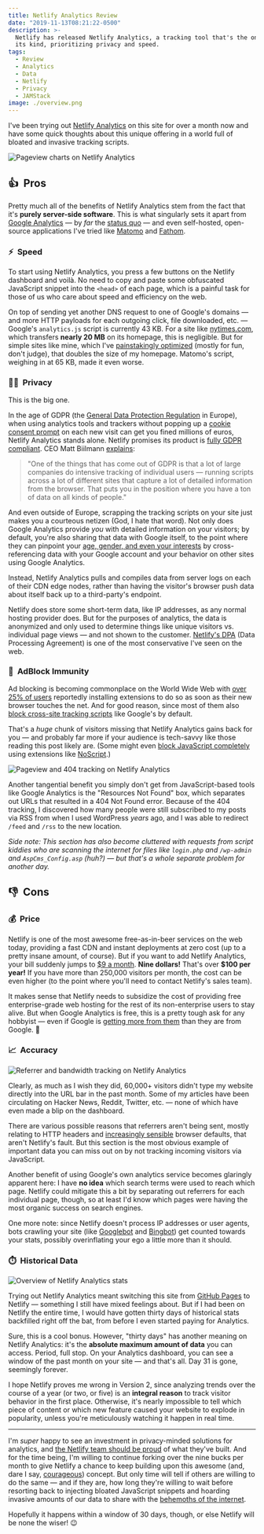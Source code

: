 ```yaml
---
title: Netlify Analytics Review
date: "2019-11-13T08:21:22-0500"
description: >-
  Netlify has released Netlify Analytics, a tracking tool that's the only one of
  its kind, prioritizing privacy and speed.
tags:
  - Review
  - Analytics
  - Data
  - Netlify
  - Privacy
  - JAMStack
image: ./overview.png
---
```


I've been trying out [Netlify Analytics](https://www.netlify.com/products/analytics/) on this site for over a month now and have some quick thoughts about this unique offering in a world full of bloated and invasive tracking scripts.

![Pageview charts on Netlify Analytics](./pageviews-2.png)

## 👍&nbsp; Pros

Pretty much all of the benefits of Netlify Analytics stem from the fact that it's **purely server-side software**. This is what singularly sets it apart from [Google Analytics](https://analytics.google.com/analytics/web/) — by _far_ the [status quo](https://trends.builtwith.com/analytics/Google-Analytics) — and even self-hosted, open-source applications I've tried like [Matomo](https://github.com/matomo-org/matomo) and [Fathom](https://github.com/usefathom/fathom).

### ⚡&nbsp; Speed

To start using Netlify Analytics, you press a few buttons on the Netlify dashboard and voilà. No need to copy and paste some obfuscated JavaScript snippet into the `<head>` of each page, which is a painful task for those of us who care about speed and efficiency on the web.

On top of sending yet another DNS request to one of Google's domains — and more HTTP payloads for each outgoing click, file downloaded, etc. — Google's `analytics.js` script is currently 43 KB. For a site like [nytimes.com](https://www.nytimes.com/), which transfers **nearly 20 MB** on its homepage, this is negligible. But for simple sites like mine, which I've [painstakingly optimized](https://gtmetrix.com/reports/jarv.is/uOzCBKlv) (mostly for fun, don't judge), that doubles the size of my homepage. Matomo's script, weighing in at 65 KB, made it even worse.

### 🕵️‍♂️&nbsp; Privacy

This is the big one.

In the age of GDPR (the [General Data Protection Regulation](https://en.wikipedia.org/wiki/General_Data_Protection_Regulation) in Europe), when using analytics tools and trackers without popping up a [cookie consent prompt](https://www.freeprivacypolicy.com/blog/cookie-consent-examples/) on each new visit can get you fined millions of euros, Netlify Analytics stands alone. Netlify promises its product is [fully GDPR compliant](https://docs.netlify.com/monitor-sites/analytics/). CEO Matt Biilmann [explains](https://thenewstack.io/the-netlify-web-platform-adds-server-side-analytics-aimed-at-privacy/):

> "One of the things that has come out of GDPR is that a lot of large companies do intensive tracking of individual users — running scripts across a lot of different sites that capture a lot of detailed information from the browser. That puts you in the position where you have a ton of data on all kinds of people."

And even outside of Europe, scrapping the tracking scripts on your site just makes you a courteous netizen (God, I hate that word). Not only does Google Analytics provide _you_ with detailed information on your visitors; by default, you're also sharing that data with Google itself, to the point where they can pinpoint your [age, gender, and even your interests](https://support.google.com/analytics/answer/2799357?hl=en) by cross-referencing data with your Google account and your behavior on other sites using Google Analytics.

Instead, Netlify Analytics pulls and compiles data from server logs on each of their CDN edge nodes, rather than having the visitor's browser push data about itself back up to a third-party's endpoint.

Netlify does store some short-term data, like IP addresses, as any normal hosting provider does. But for the purposes of analytics, the data is anonymized and only used to determine things like unique visitors vs. individual page views — and not shown to the customer. [Netlify's DPA](https://www.netlify.com/gdpr/) (Data Processing Agreement) is one of the most conservative I've seen on the web.

### 🛑&nbsp; AdBlock Immunity

Ad blocking is becoming commonplace on the World Wide Web with [over 25% of users](https://www.statista.com/statistics/804008/ad-blocking-reach-usage-us/) reportedly installing extensions to do so as soon as their new browser touches the net. And for good reason, since most of them also [block cross-site tracking scripts](https://moz.com/blog/analytics-black-holes) like Google's by default.

That's a _huge_ chunk of visitors missing that Netlify Analytics gains back for you — and probably far more if your audience is tech-savvy like those reading this post likely are. (Some might even [block JavaScript completely](https://www.gnu.org/philosophy/javascript-trap.en.html) using extensions like [NoScript](https://addons.mozilla.org/en-US/firefox/addon/noscript/).)

![Pageview and 404 tracking on Netlify Analytics](./pages.png)

Another tangential benefit you simply don't get from JavaScript-based tools like Google Analytics is the "Resources Not Found" box, which separates out URLs that resulted in a 404 Not Found error. Because of the 404 tracking, I discovered how many people were still subscribed to my posts via RSS from when I used WordPress _years_ ago, and I was able to redirect `/feed` and `/rss` to the new location.

_Side note: This section has also become cluttered with requests from script kiddies who are scanning the internet for files like `login.php` and `/wp-admin` and `AspCms_Config.asp` (huh?) — but that's a whole separate problem for another day._

## 👎&nbsp; Cons

### 💰&nbsp; Price

Netlify is one of the most awesome free-as-in-beer services on the web today, providing a fast CDN and instant deployments at zero cost (up to a pretty insane amount, of course). But if you want to add Netlify Analytics, your bill suddenly jumps to [\$9 a month](https://www.netlify.com/pricing/#analytics). **Nine dollars!** That's over **\$100 per year!** If you have more than 250,000 visitors per month, the cost can be even higher (to the point where you'll need to contact Netlify's sales team).

It makes sense that Netlify needs to subsidize the cost of providing free enterprise-grade web hosting for the rest of its non-enterprise users to stay alive. But when Google Analytics is free, this is a pretty tough ask for any hobbyist — even if Google is [getting more from them](https://support.google.com/analytics/answer/1011397?hl=en) than they are from Google. 😬

### 📈&nbsp; Accuracy

![Referrer and bandwidth tracking on Netlify Analytics](./sources-bandwidth.png)

Clearly, as much as I wish they did, 60,000+ visitors didn't type my website directly into the URL bar in the past month. Some of my articles have been circulating on Hacker News, Reddit, Twitter, etc. — none of which have even made a blip on the dashboard.

There are various possible reasons that referrers aren't being sent, mostly relating to HTTP headers and [increasingly sensible](https://blog.mozilla.org/blog/2019/06/04/firefox-now-available-with-enhanced-tracking-protection-by-default/) browser defaults, that aren't Netlify's fault. But this section is the most obvious example of important data you can miss out on by not tracking incoming visitors via JavaScript.

Another benefit of using Google's own analytics service becomes glaringly apparent here: I have **no idea** which search terms were used to reach which page. Netlify could mitigate this a bit by separating out referrers for each individual page, though, so at least I'd know which pages were having the most organic success on search engines.

One more note: since Netlify doesn't process IP addresses or user agents, bots crawling your site (like [Googlebot](https://support.google.com/webmasters/answer/182072?hl=en) and [Bingbot](https://www.bing.com/webmaster/help/which-crawlers-does-bing-use-8c184ec0)) get counted towards your stats, possibly overinflating your ego a little more than it should.

### ⏱️&nbsp; Historical Data

![Overview of Netlify Analytics stats](./overview.png)

Trying out Netlify Analytics meant switching this site from [GitHub Pages](https://pages.github.com/) to Netlify — something I still have mixed feelings about. But if I had been on Netlify the entire time, I would have gotten thirty days of historical stats backfilled right off the bat, from before I even started paying for Analytics.

Sure, this is a cool bonus. However, "thirty days" has another meaning on Netlify Analytics: it's the **absolute maximum amount of data** you can access. Period, full stop. On your Analytics dashboard, you can see a window of the past month on your site — and that's all. Day 31 is gone, seemingly forever.

I hope Netlify proves me wrong in Version 2, since analyzing trends over the course of a year (or two, or five) is an **integral reason** to track visitor behavior in the first place. Otherwise, it's nearly impossible to tell which piece of content or which new feature caused your website to explode in popularity, unless you're meticulously watching it happen in real time.

---

I'm _super_ happy to see an investment in privacy-minded solutions for analytics, and [the Netlify team should be proud](https://www.youtube.com/watch?v=jMo0oQwTVak) of what they've built. And for the time being, I'm willing to continue forking over the nine bucks per month to give Netlify a chance to keep building upon this awesome (and, dare I say, [courageous](https://www.theverge.com/2016/9/7/12838024/apple-iphone-7-plus-headphone-jack-removal-courage)) concept. But only time will tell if others are willing to do the same — and if they are, how long they're willing to wait before resorting back to injecting bloated JavaScript snippets and hoarding invasive amounts of our data to share with the [behemoths of the internet](https://www.google.com/).

Hopefully it happens within a window of 30 days, though, or else Netlify will be none the wiser! 😉
